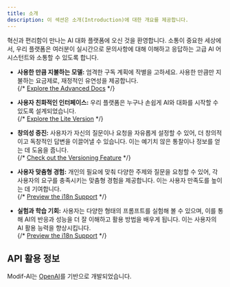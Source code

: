 ```yaml
---
title: 소개
description: 이 섹션은 소개(Introduction)에 대한 개요를 제공합니다.
---
```


혁신과 편리함이 만나는 AI 대화 플랫폼에 오신 것을 환영합니다. 소통이 중요한 세상에서, 우리 플랫폼은 여러분이 실시간으로 문의사항에 대해 이해하고 응답하는 고급 AI 어시스턴트와 소통할 수 있도록 합니다.

- **사용한 만큼 지불하는 모델:** 엄격한 구독 계획에 작별을 고하세요. 사용한 만큼만 지불하는 요금제로, 재정적인 유연성을 제공합니다.  
  {/* [Explore the Advanced Docs](https://github.com/nisabmohd/Aria-Docs/tree/master) */}

- **사용자 친화적인 인터페이스:** 우리 플랫폼은 누구나 손쉽게 AI와 대화를 시작할 수 있도록 설계되었습니다.  
  {/* [Explore the Lite Version](https://github.com/nisabmohd/Aria-Docs/tree/minimal-docs) */}

- **창의성 증진:** 사용자가 자신의 질문이나 요청을 자유롭게 설정할 수 있어, 더 창의적이고 독창적인 답변을 이끌어낼 수 있습니다. 이는 예기치 않은 통찰이나 정보를 얻는 데 도움을 줍니다.  
  {/* [Check out the Versioning Feature](https://github.com/nisabmohd/Aria-Docs/tree/version_docs) */}

- **사용자 맞춤형 경험:** 개인의 필요에 맞춰 다양한 주제와 질문을 요청할 수 있어, 각 사용자의 요구를 충족시키는 맞춤형 경험을 제공합니다. 이는 사용자 만족도를 높이는 데 기여합니다.  
  {/* [Preview the i18n Support](https://github.com/nisabmohd/Aria-Docs/tree/i18n-support) */}

- **실험과 학습 기회:** 사용자는 다양한 형태의 프롬프트를 실험해 볼 수 있으며, 이를 통해 AI의 반응과 성능을 더 잘 이해하고 활용 방법을 배우게 됩니다. 이는 사용자의 AI 활용 능력을 향상시킵니다.  
  {/* [Preview the i18n Support](https://github.com/nisabmohd/Aria-Docs/tree/i18n-support) */}

## API 활용 정보

Modif-AI는 [OpenAI](https://platform.openai.com/docs/overview)를 기반으로 개발되었습니다.
